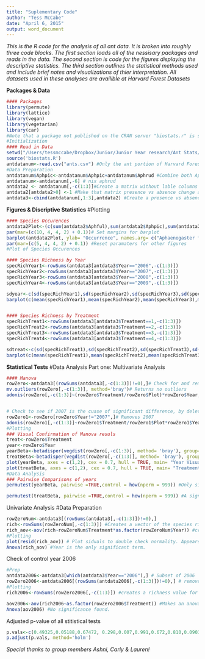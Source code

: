 ```yaml
---
title: "Suplementary Code"
author: "Tess McCabe"
date: "April 6, 2015"
output: word_document
---
```


*This is the R code for the analysis of all ant data. It is broken into roughly three code blocks. The first section loads all of the nessisary packages and reads in the data. The second section is code for the figures displaying the descriptive statistics. The third section outlines the statistical methods used and include brief notes and visualizations of thier interpretation. All datasets used in these analyses are availible at Harvard Forest Datasets*




**Packages & Data**

```r
#### Packages
library(permute)
library(lattice)
library(vegan)
library(vegetarian)
library(car)
#Note that a package not published on the CRAN server "biostats.r" is sourced later. For more information please contact Kevin McGarigal of the University of Massachusetts, Amherst
#Initialization
#### Read in Data 
setwd("/Users/tessmccabe/Dropbox/Junior/Junior Year research/Ant Stats/data") #Set to appropriate local working directory
source('biostats.R')
antdatanum<-read.csv("ants.csv") #Only the ant portion of Harvard Forest dataset. All three "Q" Charachtors were removed manually. 
#Data Preparation
antdatanum$Aphpic<-antdatanum$Aphpic+antdatanum$Aphrud #Combine both Aphpic and Aphrud 
antdatanum<-antdatanum[,-6] # nix aphrud
antdata2 <- antdatanum[,-c(1:3)]#Create a matrix without lable columns
antdata2[antdata2>0] <-1 #Make that matrix presence vs absence change all numbers into 1's. 
antdata3<-cbind(antdatanum[,1:3],antdata2) #Create a presence vs absence matrix with lable columns. 

```


**Figures & Discriptive Statistics**
#Plotting
```r
#### Species Occurences 
antdata2Plot<-(c(sum(antdata2$Aphful),sum(antdata2$Aphpic),sum(antdata2$Camnov),sum(antdata2$Campen),sum(antdata2$Forase),sum(antdata2$Forneo),sum(antdata2$Forrub),sum(antdata2$Forsubi),sum(antdata2$Forsub),sum(antdata2$Lasali),sum(antdata2$Lasumb),sum(antdata2$Mryame),sum(antdata2$Myrpun),sum(antdata2$Steimp))) #a vector of the sum of every column
par(mar=(c(10, 4, 4, 2) + 0.1))# Set margins for barplot
barplot(antdata2Plot, ylab= "Occurrence", names.arg= c("Aphaenogaster fulva","Aphaenogaster picea/ rudis","Camponotus noveboracensis","Camponotus pennsylvanicus","Formica aserva","Formica neogagates","Formica rubicunda","Formica subintegra","Formica subsericea","Lasius alienus","Lasius umbratus","Myrmica americana","Myrmica punctiventris","Stenamma impar"), las=3, cex.names=0.8, main="Species Occurence")
par(mar=(c(5, 4, 4, 2) + 0.1)) #Reset paramaters for other figures 
#Plot of Species Occurences

#### Species Richness by Year
specRichYear1<-rowSums(antdata3[antdata3$Year=="2006",-c(1:3)])
specRichYear2<-rowSums(antdata3[antdata3$Year=="2007",-c(1:3)])
specRichYear3<-rowSums(antdata3[antdata3$Year=="2008",-c(1:3)])
specRichYear4<-rowSums(antdata3[antdata3$Year=="2009",-c(1:3)])

sdyear<-c(sd(specRichYear1),sd(specRichYear2),sd(specRichYear3),sd(specRichYear4))#Vector of standard deveations
barplot(c(mean(specRichYear1),mean(specRichYear2),mean(specRichYear3),mean(specRichYear4)), names.arg= c("2006", "2007", "2008","2009"), ylab="Average Species Richness", main= "Species Richness by Year") #Displays the mean number of species per year


#### Species Richness by Treatment
specRichTreat1<-rowSums(antdata3[antdata3$Treatment==1,-c(1:3)])
specRichTreat2<-rowSums(antdata3[antdata3$Treatment==2,-c(1:3)])
specRichTreat3<-rowSums(antdata3[antdata3$Treatment==3,-c(1:3)])
specRichTreat4<-rowSums(antdata3[antdata3$Treatment==4,-c(1:3)])

sdtreat<-c(sd(specRichTreat1),sd(specRichTreat2),sd(specRichTreat3),sd(specRichTreat4))# Vector of standard deveations
barplot(c(mean(specRichTreat1),mean(specRichTreat2),mean(specRichTreat3),mean(specRichTreat4)), names.arg= c("Control", "Warming", "Nitrogen","Nitrogen/Warming"), ylab="Average Species Richness", main= "Species Richness by Treatment", col=c("purple","orange","blue", "green"))#Displays the mean number of species per treatment 
```


**Statistical Tests**
#Data Analysis
Part one: Multivariate Analysis 
```r
#### Manova
rowZero<-antdata3[(rowSums(antdata3[,-c(1:3)])!=0),]# Check for and remove any rows without any species found. 
mv.outliers(rowZero[,-c(1:3)], method='bray')# Returns no outliers
adonis(rowZero[,-c(1:3)]~(rowZero$Treatment/rowZero$Plot)*rowZero$Year, method='bray')# a Non-Patametric MANOVA function.  Only found significant differences between different years. 


# Check to see if 2007 is the cuase of significant difference, by deleteing 2007. 
rowZero1<-rowZero[rowZero$Year!="2007",]# Removes 2007
adonis(rowZero1[,-c(1:3)]~rowZero1$Treatment/rowZero1$Plot*rowZero1$Year,method='bray')# Year is still significant. Results warrent more investigation. 
#Plotting
### Visual Confirmation of Manova resuls 
treat<-rowZero$Treatment
year<-rowZero$Year
yearBeta<-betadisper(vegdist(rowZero[,-c(1:3)], method= 'bray'), group= year, type=c("median","centroid")) #Creates a betadisper object useing a vector of bray distance measures  grouped by year
treatBeta<-betadisper(vegdist(rowZero[,-c(1:3)], method= 'bray'), group= treat, type=c("median","centroid")) #Creates a similar betadisper object grouped by treatment
plot(yearBeta, axes = c(1,2), cex = 0.7, hull = TRUE, main= "Year Visualization of NPMANOVA")
plot(treatBeta, axes = c(1,2), cex = 0.7, hull = TRUE, main= "Treatment Visualization of NPMANOVA") #The difference between the two plots is clear.The year group look more distinct.  Results of MANOVA likely accurate. 
#Data Analysis
### Pairwise Comparisons of years
permutest(yearBeta, pairwise =TRUE,control = how(nperm = 999)) #Only significant difference between 2007 & 2008 and 2008 & 2009. None are significantly different from control year.  

permutest(treatBeta, pairwise =TRUE,control = how(nperm = 999)) #A significant value between treatment 1 (control) and warming/nitrogen, as well as a just verging on significance value for control and just nitrogen. Because the adonis found no significant difference will disregard. 
```

Univariate Analysis
#Data Preparation
```r
rowZeroNum<-antdata3[(rowSums(antdata3[,-c(1:3)])!=0),] 
rich<-rowSums(rowZeroNum[,-c(1:3)]) #Creates a vector of the species richness for each plot
rich_aov<-aov(rich~rowZeroNum$Treatment*as.factor(rowZeroNum$Year)) #create an ANOVA object. 
#Plotting
plot(resid(rich_aov)) # Plot siduals to double check normality. Appears normal. 
Anova(rich_aov) #Year is the only significant term. 
```

Check of control year 2006 
```r
#Prep
antdata2006<-antdata3[which(antdata3$Year=="2006"),] # Subset of 2006
rowZero2006<-antdata2006[(rowSums(antdata2006[,-c(1:3)])!=0),] # remove any rows with zero values
#Plotting
rich2006<-rowSums(rowZero2006[,-c(1:3)]) #creates a richness value for all plots in 2006

aov2006<-aov(rich2006~as.factor(rowZero2006$Treatment)) #Makes an anova object
Anova(aov2006) #No significance found. 
```

Adjusted p-value of all stitistical tests
```r
p.vals<-c(0.49325,0.05188,0.67472, 0.298,0.007,0.991,0.672,0.810,0.09035,0.1197,.000005,.184,.2881,.000005)#A vector of all p-values to be adjusted. Includes values from rich_aov (3 values), and the adonis (4 values), and permutetest.yearbeta (6 values).  
p.adjust(p.vals, method='holm')
```
*Special thanks to group members Ashni, Carly & Lauren!*